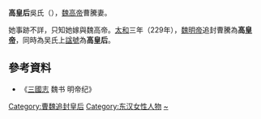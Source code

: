 '''高皇后'''吳氏（{{bd|？||？|catIdx=H}}），[[曹騰|魏高帝]]曹騰妻。

她事跡不詳，只知她嫁與魏高帝。[[太和_(曹魏)|太和]]三年（229年），[[魏明帝|魏明帝]]追封曹騰為'''高[[皇帝|皇帝]]'''，同時為吴氏上[[諡號|諡號]]為'''高皇后'''。

==參考資料==
*《[[三國志|三國志]] 魏书 明帝纪》

{{三國皇后}}
{{DEFAULTSORT:W}}
[[Category:曹魏追封皇后|Category:曹魏追封皇后]]
[[Category:东汉女性人物|Category:东汉女性人物]]
[[Category:吴姓|~]]